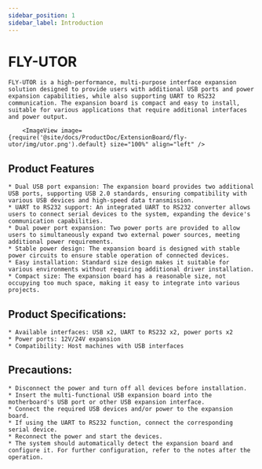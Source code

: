 ```yaml
---
sidebar_position: 1
sidebar_label: Introduction
---
```




# FLY-UTOR

    FLY-UTOR is a high-performance, multi-purpose interface expansion solution designed to provide users with additional USB ports and power expansion capabilities, while also supporting UART to RS232 communication. The expansion board is compact and easy to install, suitable for various applications that require additional interfaces and power output.

        <ImageView image={require('@site/docs/ProductDoc/ExtensionBoard/fly-utor/img/utor.png').default} size="100%" align="left" />


## Product Features

    * Dual USB port expansion: The expansion board provides two additional USB ports, supporting USB 2.0 standards, ensuring compatibility with various USB devices and high-speed data transmission.
    * UART to RS232 support: An integrated UART to RS232 converter allows users to connect serial devices to the system, expanding the device's communication capabilities.
    * Dual power port expansion: Two power ports are provided to allow users to simultaneously expand two external power sources, meeting additional power requirements.
    * Stable power design: The expansion board is designed with stable power circuits to ensure stable operation of connected devices.
    * Easy installation: Standard size design makes it suitable for various environments without requiring additional driver installation.
    * Compact size: The expansion board has a reasonable size, not occupying too much space, making it easy to integrate into various projects.

## Product Specifications:

    * Available interfaces: USB x2, UART to RS232 x2, power ports x2
    * Power ports: 12V/24V expansion
    * Compatibility: Host machines with USB interfaces

## Precautions:

    * Disconnect the power and turn off all devices before installation.
    * Insert the multi-functional USB expansion board into the motherboard's USB port or other USB expansion interface.
    * Connect the required USB devices and/or power to the expansion board.
    * If using the UART to RS232 function, connect the corresponding serial device.
    * Reconnect the power and start the devices.
    * The system should automatically detect the expansion board and configure it. For further configuration, refer to the notes after the operation.